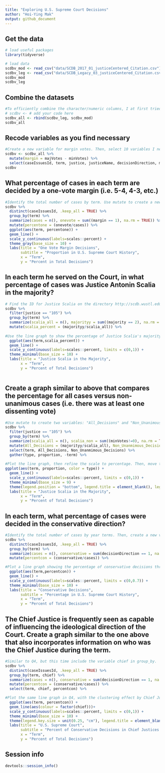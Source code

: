 ```yaml
---
title: "Exploring U.S. Supreme Court Decisions"
author: "Hoi-Ying Mak"
output: github_document
---
```


## Get the data

```r
# load useful packages
library(tidyverse)

# load data
scdbv_mod <- read_csv("data/SCDB_2017_01_justiceCentered_Citation.csv")
scdbv_leg <- read_csv("data/SCDB_Legacy_03_justiceCentered_Citation.csv")
scdbv_mod
scdbv_leg
```

## Combine the datasets

```r
#To efficiently combine the character/numeric columns, I at first tried "mutate_all" to coerce all numeric variables into as.characters. But soon I realise it limits my ability to perform numeric calculations such as MajVotes - MinVotes in the subsequent question. After numerous trials and errors I found the most efficient method here http://stat545.com/block029_factors.html.
# scdbv <- # add your code here
scdbv_all <- rbind(scdbv_leg, scdbv_mod)
scdbv_all
```

## Recode variables as you find necessary

```r
#Create a new variable for margin votes. Then, select 10 variables I need for this assignment.
scdbv <- scdbv_all %>%
  mutate(margin = majVotes - minVotes) %>%
  select(caseIssuesId, term, justice, justiceName, decisionDirection, majVotes, minVotes, margin, majority, chief, vote)
scdbv
```

## What percentage of cases in each term are decided by a one-vote margin (i.e. 5-4, 4-3, etc.)

```r
#Identify the total number of cases by term. Use mutate to create a new variable for the percent of one vote margin decisions.
scdbv %>%
  distinct(caseIssuesId, .keep_all = TRUE) %>%
  group_by(term) %>%
  summarize(cases = n(), onevote = sum((margin == 1), na.rm = TRUE)) %>%
  mutate(percentone = (onevote/cases)) %>%
  ggplot(aes(term, percentone)) +
  geom_line() +
  scale_y_continuous(labels=scales::percent) +
  theme_gray(base_size = 10) +
  labs(title = "One Vote Margin Decisions",
       subtitle = "Proportion in U.S. Supreme Court History",
       x = "Term",
       y = "Percent in Total Decisions")
```

## In each term he served on the Court, in what percentage of cases was Justice Antonin Scalia in the majority?

```r
# Find the ID for Justice Scalia on the directory http://scdb.wustl.edu/documentation.php?var=justice. Then, create a new variable for the percent of Justice Scalia voting in the majority (majority == 2).
scdbv %>%
  filter(justice == "105") %>%
  group_by(term) %>%
  summarize(scalia_all = n(), majorityy = sum((majority == 2), na.rm = TRUE)) %>%
  mutate(scalia_percent = (majorityy/scalia_all)) %>%
  
#Use the line graph to show the percentage of Justice Scalia's majority decisions throughout his term  
  ggplot(aes(term,scalia_percent)) +
  geom_line() +
  scale_y_continuous(labels=scales::percent, limits = c(0,1)) +
  theme_minimal(base_size = 10) +
  labs(title = "Justice Scalia in the Majority",
       x = "Term",
       y = "Percent of Total Decisions")
  
```

## Create a graph similar to above that compares the percentage for all cases versus non-unanimous cases (i.e. there was at least one dissenting vote)

```r
#Use mutate to create two variables: "All_Decisions" and "Non_Unanimous_Decisions", which reflect the percentage of all cases and non-unanimous cases respectively
scdbv %>%
  filter(justice == "105") %>%
  group_by(term) %>%
  summarize(scalia_all = n(), scalia_non = sum((minVotes!=0), na.rm = TRUE), majorityy = sum((majority == 2), na.rm = TRUE), majorityy_non = sum((majority == 2 & minVotes!=0), na.rm = TRUE)) %>%
  mutate(All_Decisions = (majorityy/scalia_all), Non_Unanmimous_Decisions = (majorityy_non/scalia_non)) %>%
  select(term, All_Decisions, Non_Unanmimous_Decisions) %>%
  gather(type, proportion, -term) %>%
  
#Plot the line graph, then refine the scale to percentage. Then, move the legend to the bottom and refine the text and color of it. http://www.sthda.com/english/wiki/ggplot2-legend-easy-steps-to-change-the-position-and-the-appearance-of-a-graph-legend-in-r-software
ggplot(aes(term, proportion, color = type)) +
  geom_line() +
  scale_y_continuous(labels=scales::percent, limits = c(0,1)) +
  theme_minimal(base_size = 9) +
  theme(legend.position = "bottom", legend.title = element_blank(), legend.background = element_rect(fill="lightyellow", linetype="blank")) +
  labs(title = "Justice Scalia in the Majority",
       x = "Term",
       y = "Percent of Total Decisions")
```

## In each term, what percentage of cases were decided in the conservative direction?

```r
#Identify the total number of cases by year terms. Then, create a new variable for the percentage of conservative decisions (decisionDirection == 1). 
scdbv %>%
  distinct(caseIssuesId, .keep_all = TRUE) %>%
  group_by(term) %>%
  summarize(cases = n(), conservative = sum(decisionDirection == 1, na.rm = TRUE)) %>%
  mutate(percentcon = (conservative/cases)) %>%

#Plot a line graph showing the percentage of conservative decisions throughout the U.S. Supreme Court's History. Refine the scale of y-axis to 0.7 so that the nuanced ups and downs are better captured.
  ggplot(aes(term,percentcon)) +
  geom_line() +
  scale_y_continuous(labels=scales::percent, limits = c(0,0.7)) +
  theme_minimal(base_size = 10) +
  labs(title = "Conservative Decisions",
       subtitle = "Percentage in U.S. Supreme Court History",
       x = "Term",
       y = "Percent of Total Decisions")
```

## The Chief Justice is frequently seen as capable of influencing the ideological direction of the Court. Create a graph similar to the one above that also incorporates information on who was the Chief Justice during the term.

```r
#Similar to Q4, but this time include the variable chief in group_by.
scdbv %>%
  distinct(caseIssuesId, .keep_all = TRUE) %>%
  group_by(term, chief) %>%
  summarize(cases = n(), conservative = sum(decisionDirection == 1, na.rm = TRUE)) %>%
  mutate(percentcon = (conservative/cases)) %>%
  select(term, chief, percentcon) %>%

#Plot the same line graph in Q4, with the clustering effect by Chief Justices' terms in color. Modify the size of the legend so that it can be properly shown. 
  ggplot(aes(term, percentcon)) +
  geom_line(aes(colour = factor(chief)))+
  scale_y_continuous(labels=scales::percent, limits = c(0,1)) +
  theme_minimal(base_size = 10) +
  theme(legend.key.size = unit(0.25, "cm"), legend.title = element_blank())+
  labs(title = "U.S. Supreme Court",
       subtitle = "Percent of Conservative Decisions in Chief Justices' Terms",
       x = "Term",
       y = "Percent of Total Decisions")
```

## Session info

```r
devtools::session_info()
```


